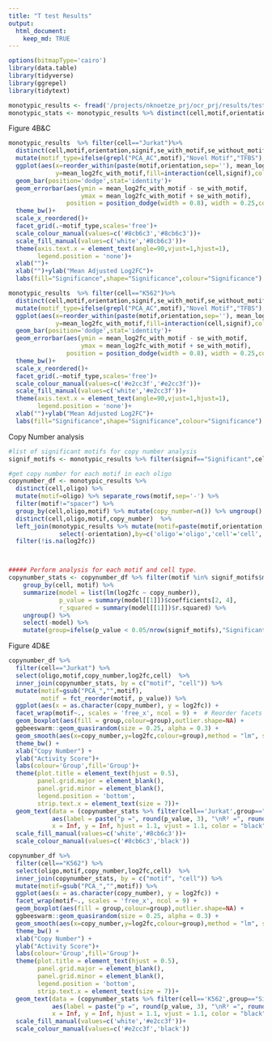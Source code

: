 ```yaml
---
title: "T test Results"
output: 
  html_document:
    keep_md: TRUE
---
```


```r
options(bitmapType='cairo')
library(data.table)
library(tidyverse)
library(ggrepel)
library(tidytext)

monotypic_results <- fread('/projects/nknoetze_prj/ocr_prj/results/test_run/STARR-seq/monotypic.results.tsv')
monotypic_stats <- monotypic_results %>% distinct(cell,motif,orientation,signif,motif_cohens,p_value)

```

Figure 4B&C
```r
monotypic_results  %>% filter(cell=="Jurkat")%>%
  distinct(cell,motif,orientation,signif,se_with_motif,se_without_motif,mean_log2fc_with_motif,mean_log2fc_without_motif,group) %>%
  mutate(motif_type=ifelse(grepl("PCA_AC",motif),"Novel Motif","TFBS"),motif=gsub("PCA_","",motif)) %>% 
  ggplot(aes(x=reorder_within(paste(motif,orientation,sep=''), mean_log2fc_with_motif, cell),
             y=mean_log2fc_with_motif,fill=interaction(cell,signif),colour=interaction(cell,signif)))+
  geom_bar(position='dodge',stat='identity')+
  geom_errorbar(aes(ymin = mean_log2fc_with_motif - se_with_motif, 
                    ymax = mean_log2fc_with_motif + se_with_motif),
                position = position_dodge(width = 0.8), width = 0.25,color="grey60") + 
  theme_bw()+
  scale_x_reordered()+
  facet_grid(.~motif_type,scales='free')+
  scale_colour_manual(values=c('#8cb6c3','#8cb6c3'))+
  scale_fill_manual(values=c('white','#8cb6c3'))+
  theme(axis.text.x = element_text(angle=90,vjust=1,hjust=1),
        legend.position = 'none')+
  xlab("")+
  xlab("")+ylab("Mean Adjusted Log2FC")+
  labs(fill="Significance",shape="Significance",colour="Significance")

monotypic_results  %>% filter(cell=="K562")%>%
  distinct(cell,motif,orientation,signif,se_with_motif,se_without_motif,mean_log2fc_with_motif,mean_log2fc_without_motif,group) %>%
  mutate(motif_type=ifelse(grepl("PCA_AC",motif),"Novel Motif","TFBS"),motif=gsub("PCA_","",motif)) %>% 
  ggplot(aes(x=reorder_within(paste(motif,orientation,sep=''), mean_log2fc_with_motif, cell),
             y=mean_log2fc_with_motif,fill=interaction(cell,signif),colour=interaction(cell,signif)))+
  geom_bar(position='dodge',stat='identity')+
  geom_errorbar(aes(ymin = mean_log2fc_with_motif - se_with_motif, 
                    ymax = mean_log2fc_with_motif + se_with_motif),
                position = position_dodge(width = 0.8), width = 0.25,color="grey60") + 
  theme_bw()+
  scale_x_reordered()+
  facet_grid(.~motif_type,scales='free')+
  scale_colour_manual(values=c('#e2cc3f','#e2cc3f'))+
  scale_fill_manual(values=c('white','#e2cc3f'))+
  theme(axis.text.x = element_text(angle=90,vjust=1,hjust=1),
        legend.position = 'none')+
  xlab("")+ylab("Mean Adjusted Log2FC")+
  labs(fill="Significance",shape="Significance",colour="Significance")
```


Copy Number analysis
```r
#list of significant motifs for copy number analysis
signif_motifs <- monotypic_results %>% filter(signif=="Significant",cell=="Jurkat") %>% distinct(motif_orientation)

#get copy number for each motif in each oligo
copynumber_df <- monotypic_results %>% 
  distinct(cell,oligo) %>%
  mutate(motif=oligo) %>% separate_rows(motif,sep='-') %>%
  filter(motif!="spacer") %>%
  group_by(cell,oligo,motif) %>% mutate(copy_number=n()) %>% ungroup() %>%
  distinct(cell,oligo,motif,copy_number)  %>% 
  left_join(monotypic_results %>% mutate(motif=paste(motif,orientation,sep='')) %>% 
              select(-orientation),by=c('oligo'='oligo','cell'='cell','motif'='motif')) %>%
  filter(!is.na(log2fc))



##### Perform analysis for each motif and cell type.
copynumber_stats <- copynumber_df %>% filter(motif %in% signif_motifs$motif_orientation) %>% 
    group_by(cell, motif) %>%
    summarize(model = list(lm(log2fc ~ copy_number)),
              p_value = summary(model[[1]])$coefficients[2, 4],
              r_squared = summary(model[[1]])$r.squared) %>%
    ungroup() %>%
    select(-model) %>%
    mutate(group=ifelse(p_value < 0.05/nrow(signif_motifs),"Significant","Not Significant"))
```

Figure 4D&E
```r
copynumber_df %>% 
  filter(cell=="Jurkat") %>% 
  select(oligo,motif,copy_number,log2fc,cell)  %>% 
  inner_join(copynumber_stats, by = c("motif", "cell")) %>%
  mutate(motif=gsub("PCA_","",motif),
         motif = fct_reorder(motif, p_value)) %>% 
  ggplot(aes(x = as.character(copy_number), y = log2fc)) +
  facet_wrap(motif~., scales = 'free_x', ncol = 9) +  # Reorder facets by motif_type 
  geom_boxplot(aes(fill = group,colour=group),outlier.shape=NA) + 
  ggbeeswarm::geom_quasirandom(size = 0.25, alpha = 0.3) + 
  geom_smooth(aes(x=copy_number,y=log2fc,colour=group),method = "lm", se = FALSE,linewidth=0.5) +
  theme_bw() + 
  xlab("Copy Number") + 
  ylab("Activity Score")+
  labs(colour='Group',fill='Group')+
  theme(plot.title = element_text(hjust = 0.5),
        panel.grid.major = element_blank(),
        panel.grid.minor = element_blank(),
        legend.position = 'bottom',
        strip.text.x = element_text(size = 7))+
  geom_text(data = (copynumber_stats %>% filter(cell=='Jurkat',group=="Significant") %>% mutate(motif=gsub("PCA_","",motif))), 
            aes(label = paste("p =", round(p_value, 3), "\nR² =", round(r_squared, 3))),
            x = Inf, y = Inf, hjust = 1.1, vjust = 1.1, color = "black", size = 3)+
  scale_fill_manual(values=c('white','#8cb6c3'))+
  scale_colour_manual(values=c('#8cb6c3','black'))

copynumber_df %>% 
  filter(cell=="K562") %>% 
  select(oligo,motif,copy_number,log2fc,cell)  %>% 
  inner_join(copynumber_stats, by = c("motif", "cell")) %>%
  mutate(motif=gsub("PCA_","",motif)) %>% 
  ggplot(aes(x = as.character(copy_number), y = log2fc)) +
  facet_wrap(motif~., scales = 'free_x', ncol = 9) +
  geom_boxplot(aes(fill = group,colour=group),outlier.shape=NA) + 
  ggbeeswarm::geom_quasirandom(size = 0.25, alpha = 0.3) + 
  geom_smooth(aes(x=copy_number,y=log2fc,colour=group),method = "lm", se = FALSE,linewidth=0.5) +
  theme_bw() + 
  xlab("Copy Number") + 
  ylab("Activity Score")+
  labs(colour='Group',fill='Group')+
  theme(plot.title = element_text(hjust = 0.5),
        panel.grid.major = element_blank(),
        panel.grid.minor = element_blank(),
        legend.position = 'bottom',
        strip.text.x = element_text(size = 7))+
  geom_text(data = (copynumber_stats %>% filter(cell=='K562',group=="Significant") %>% mutate(motif=gsub("PCA_","",motif))), 
            aes(label = paste("p =", round(p_value, 3), "\nR² =", round(r_squared, 3))),
            x = Inf, y = Inf, hjust = 1.1, vjust = 1.1, color = "black", size = 3)+
  scale_fill_manual(values=c('white','#e2cc3f'))+
  scale_colour_manual(values=c('#e2cc3f','black'))
```